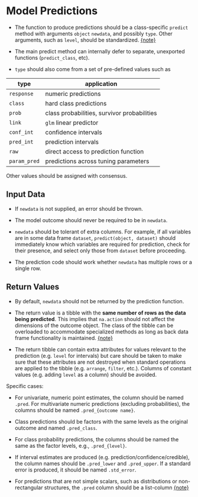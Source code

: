 # Model Predictions

<div id="discuss-back"></div> 

* The function to produce predictions should be a class-specific `predict` method with arguments `object` `newdata`, and possibly `type`. Other arguments, such as `level`, should be standardized. [{note}](#discuss)

* The main predict method can internally defer to separate, unexported functions (`predict_class`, etc). 

* `type` should also come from a set of pre-defined values such as

| type         	| application                                 	|
|--------------	|---------------------------------------------	|
| `response`   	| numeric predictions                         	|
| `class`      	| hard class predictions                      	|
| `prob`       	| class probabilities, survivor probabilities 	|
| `link`       	| `glm` linear predictor                      	|
| `conf_int`   	| confidence intervals                        	|
| `pred_int`   	| prediction intervals                        	|
| `raw`        	| direct access to prediction function        	|
| `param_pred` 	| predictions across tuning parameters        	|


Other values should be assigned with consensus. 

## Input Data

* If `newdata` is not supplied, an error should be thrown. 

* The model outcome should never be required to be in `newdata`. 

* `newdata` should be tolerant of extra columns. For example, if all variables are in some data frame `dataset`, `predict(object, dataset)` should immediately know which variables are required for prediction, check for their presence, and select only those from `dataset` before proceeding. 

* The prediction code should work whether `newdata` has multiple rows or a single row. 


## Return Values

* By default, `newdata` should not be returned by the prediction function. 

 <div id="dplyr-like-back"></div>

 * The return value is a tibble with the **same number of rows as the data being predicted**. This implies that `na.action` should not affect the dimensions of the outcome object. The class of the tibble can be overloaded to accommodate specialized methods as long as back data frame functionality is maintained.  [{note}](#dplyr-like)
 
 * The return tibble can contain extra attributes for values relevant to the prediction (e.g. `level` for intervals) but care should be taken to make sure that these attributes are not destroyed when standard operations are applied to the tibble (e.g. `arrange`, `filter`, etc.). Columns of constant values (e.g. adding `level` as a column) should be avoided. 
 
Specific cases:
 
   * For univariate, numeric point estimates, the column should be named `.pred`. For multivariate numeric predictions (excluding probabilities), the columns should be named `.pred_{outcome name}`.
      
   * Class predictions should be factors with the same levels as the original outcome and named `.pred_class`. 
   
   * For class probability predictions, the columns should be named the same as the factor levels, e.g., `.pred_{level}`. 
 
   * If interval estimates are produced (e.g. prediction/confidence/credible), the column names should be `.pred_lower` and `.pred_upper`. If a standard error is produced, it should be named `.std_error`. 
 
 <div id="list-cols-back"></div>
 
   * For predictions that are not simple scalars, such as distributions or non-rectangular structures, the `.pred` column should be a list-column [{note}](#list-cols) 
   
   
